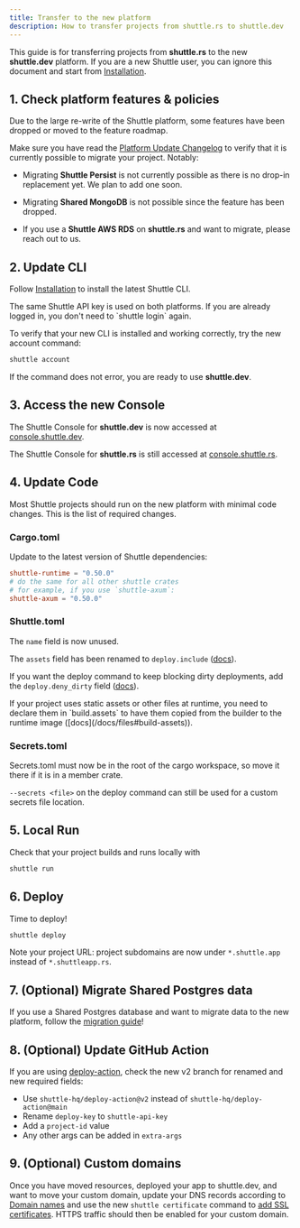```yaml
---
title: Transfer to the new platform
description: How to transfer projects from shuttle.rs to shuttle.dev
---
```


This guide is for transferring projects from **shuttle.rs** to the new **shuttle.dev** platform.
If you are a new Shuttle user, you can ignore this document and start from [Installation](/getting-started/installation).

## 1. Check platform features & policies

<Warning>
Due to the large re-write of the Shuttle platform, some features have been dropped or moved to the feature roadmap.

Make sure you have read the [Platform Update Changelog](/platform-update/platform-update#changelog) to verify that it is currently possible to migrate your project.
Notably:

- Migrating **Shuttle Persist** is not currently possible as there is no drop-in replacement yet.
We plan to add one soon.

- Migrating **Shared MongoDB** is not possible since the feature has been dropped.

- If you use a **Shuttle AWS RDS** on **shuttle.rs** and want to migrate, please reach out to us.
</Warning>

<Snippet file="project-gc.mdx" />

## 2. Update CLI

Follow [Installation](/getting-started/installation) to install the latest Shuttle CLI.

<Snippet file="binaries.mdx" />

<Note>
The same Shuttle API key is used on both platforms. If you are already logged in, you don't need to `shuttle login` again.
</Note>

To verify that your new CLI is installed and working correctly, try the new account command:

```sh
shuttle account
```

If the command does not error, you are ready to use **shuttle.dev**.

## 3. Access the new Console

The Shuttle Console for **shuttle.dev** is now accessed at [console.shuttle.dev](https://console.shuttle.dev/).

The Shuttle Console for **shuttle.rs** is still accessed at [console.shuttle.rs](https://console.shuttle.rs/).

## 4. Update Code

Most Shuttle projects should run on the new platform with minimal code changes.
This is the list of required changes.

### Cargo.toml

Update to the latest version of Shuttle dependencies:

```toml Cargo.toml
shuttle-runtime = "0.50.0"
# do the same for all other shuttle crates
# for example, if you use `shuttle-axum`:
shuttle-axum = "0.50.0"
```

### Shuttle.toml

The `name` field is now unused.

The `assets` field has been renamed to `deploy.include` ([docs](/docs/files#include-ignored-files)).

If you want the deploy command to keep blocking dirty deployments, add the `deploy.deny_dirty` field ([docs](/docs/files#block-dirty-deployments)).

<Warning>
If your project uses static assets or other files at runtime, you need to declare them in `build.assets` to have them copied from the builder to the runtime image ([docs](/docs/files#build-assets)).
</Warning>

### Secrets.toml

Secrets.toml must now be in the root of the cargo workspace, so move it there if it is in a member crate.

`--secrets <file>` on the deploy command can still be used for a custom secrets file location.

## 5. Local Run

Check that your project builds and runs locally with

```sh
shuttle run
```

## 6. Deploy

Time to deploy!

```sh
shuttle deploy
```

Note your project URL: project subdomains are now under `*.shuttle.app` instead of `*.shuttleapp.rs`.

## 7. (Optional) Migrate Shared Postgres data

If you use a Shared Postgres database and want to migrate data to the new platform, follow the [migration guide](/guides/migrate-shared-postgres)!

## 8. (Optional) Update GitHub Action

If you are using [deploy-action](https://github.com/shuttle-hq/deploy-action), check the new v2 branch for renamed and new required fields:

- Use `shuttle-hq/deploy-action@v2` instead of `shuttle-hq/deploy-action@main`
- Rename `deploy-key` to `shuttle-api-key`
- Add a `project-id` value
- Any other args can be added in `extra-args`

## 9. (Optional) Custom domains

Once you have moved resources, deployed your app to shuttle.dev, and want to move your custom domain, update your DNS records according to [Domain names](/docs/domain-names) and use the new `shuttle certificate` command to [add SSL certificates](/docs/domain-names#set-up-ssl-certificate).
HTTPS traffic should then be enabled for your custom domain.
